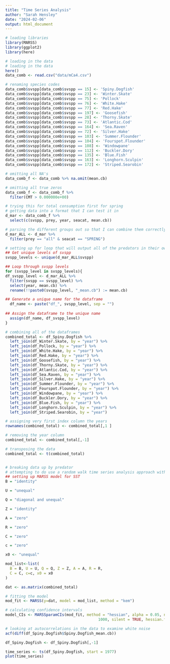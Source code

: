 ```yaml
---
title: "Time Series Analysis"
author: "Sarah Hensley"
date: "2024-02-06"
output: html_document
---
```


```r
# loading libraries
library(MARSS)
library(ggplot2)
library(here)
```

```r
# loading in the data
# loading in the data
here()
data_comb <- read.csv("data/mCa4.csv")

# renaming species codes
data_comb$svspp[data_comb$svspp == 15] <- 'Spiny.Dogfish'
data_comb$svspp[data_comb$svspp == 23] <- 'Winter.Skate'
data_comb$svspp[data_comb$svspp == 75] <- 'Pollock'
data_comb$svspp[data_comb$svspp == 76] <- 'White.Hake'
data_comb$svspp[data_comb$svspp == 77] <- 'Red.Hake'
data_comb$svspp[data_comb$svspp == 197] <- 'Goosefish'
data_comb$svspp[data_comb$svspp == 28] <- 'Thorny.Skate'
data_comb$svspp[data_comb$svspp == 73] <- 'Atlantic.Cod'
data_comb$svspp[data_comb$svspp == 164] <- 'Sea.Raven'
data_comb$svspp[data_comb$svspp == 72] <- 'Silver.Hake'
data_comb$svspp[data_comb$svspp == 103] <- 'Summer.Flounder'
data_comb$svspp[data_comb$svspp == 104] <- 'Fourspot.Flounder'
data_comb$svspp[data_comb$svspp == 108] <- 'Windowpane'
data_comb$svspp[data_comb$svspp == 112] <- 'Buckler.Dory'
data_comb$svspp[data_comb$svspp == 135] <- 'Blue.Fish'
data_comb$svspp[data_comb$svspp == 163] <- 'Longhorn.Sculpin'
data_comb$svspp[data_comb$svspp == 172] <- 'Striped.Searobin'

# omitting all NA's
data_comb_f <- data_comb %>% na.omit(mean.cb)

# omitting all true zeros
data_comb_f <- data_comb_f %>% 
  filter(CMT > 0.000000e+00)
```

```r
# trying this for total consumption first for spring
# getting data into a format that I can test it in
d_mar <- data_comb_f %>% 
  select(c(svspp, prey, year, seacat, mean.cb))

# parsing the different groups out so that I can combine them correctly
d_mar_ALL <- d_mar %>% 
  filter(prey == "all" & seacat == "SPRING")

# setting up for loop that will output all of the predators in their own dataframe including only mean.cb and year
## Get unique levels of svspp
svspp_levels <- unique(d_mar_ALL$svspp)

## Loop through svspp levels
for (svspp_level in svspp_levels){
df_svspp_level <- d_mar_ALL %>% 
  filter(svspp == svspp_level) %>% 
  select(year, mean.cb) %>%
  rename(!!paste0(svspp_level, "_mean.cb") := mean.cb)

## Generate a unique name for the dataframe
  df_name <- paste("df_", svspp_level, sep = "")
  
## Assign the dataframe to the unique name
  assign(df_name, df_svspp_level)
}

# combining all of the dataframes
combined_total <- df_Spiny.Dogfish %>%   
  left_join(df_Winter.Skate, by = "year") %>% 
  left_join(df_Pollock, by = "year") %>%
  left_join(df_White.Hake, by = "year") %>% 
  left_join(df_Red.Hake, by = "year") %>%
  left_join(df_Goosefish, by = "year") %>% 
  left_join(df_Thorny.Skate, by = "year") %>% 
  left_join(df_Atlantic.Cod, by = "year") %>%
  left_join(df_Sea.Raven, by = "year") %>% 
  left_join(df_Silver.Hake, by = "year") %>%
  left_join(df_Summer.Flounder, by = "year") %>% 
  left_join(df_Fourspot.Flounder, by = "year") %>% 
  left_join(df_Windowpane, by = "year") %>%
  left_join(df_Buckler.Dory, by = "year") %>% 
  left_join(df_Blue.Fish, by = "year") %>%
  left_join(df_Longhorn.Sculpin, by = "year") %>% 
  left_join(df_Striped.Searobin, by = "year") 

# assigning very first index column the years
rownames(combined_total) <- combined_total[,1 ]

# removing the year column
combined_total <- combined_total[,-1]

# transposing the data
combined_total <- t(combined_total)


# breaking data up by predator
# attempting to do use a random walk time series analysis approach with the data
## setting up MARSS model for SST
B = "identity"

U = "unequal"

Q = "diagonal and unequal"

Z = "identity"

A = "zero"

R = "zero"

C = "zero"

c = "zero"

x0 <- "unequal"

mod_list<-list(
  B = B, U = U, Q = Q, Z = Z, A = A, R = R, 
  C = C, c=c, x0 = x0
)

dat <- as.matrix(combined_total)

# fitting the model
mod_fit <- MARSS(y=dat, model = mod_list, method = "kem")

# calculating confidence intervals
model_CIs <- MARSSparamCIs(mod_fit, method = "hessian", alpha = 0.05, nboot =
                                         1000, silent = TRUE, hessian.fun = "Harvey1989")
```

```r
# looking at autocorrelations in the data to examine white noise
acf(diff(df_Spiny.Dogfish$Spiny.Dogfish_mean.cb))

df_Spiny.Dogfish <- df_Spiny.Dogfish[,-1]

time_series <- ts(df_Spiny.Dogfish, start = 1977)
plot(time_series)
```

